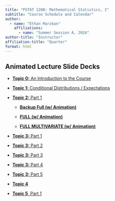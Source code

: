 ```yaml
---
title: "PSTAT 120B: Mathematical Statistics, I"
subtitle: "Course Schedule and Calendar"
author:
  - name: "Ethan Marzban"
    affiliations:
      - name: "Summer Session A, 2024"
author-title: "Instructor"
affiliation-title: "Quarter"
format: html
---
```



## Animated Lecture Slide Decks

-   <a href="../Files/Lectures/0_Why_Stats_animated.pdf" target="_blank">**Topic 0:** An Introduction to the Course </a>

-   <a href="../Files/Lectures/1_Cond_Expec_Dist_animated.pdf" target="_blank">**Topic 1:** Conditional Distributions / Expectations </a>

-   <a href="../Files/Lectures/Part_1_Animated.pdf" target="_blank">**Topic 2:** Part 1</a>

    -   <a href="../Files/Lectures/2_Transformations_Full.pdf" target="_blank">**Backup Full (w/ Animation)**</a>
    
    -   <a href="../Files/Lectures/2_Transformations.pdf" target="_blank">**FULL (w/ Animation)**</a>
    
    -   <a href="../Files/Lectures/2_Transformations_Multi_Animated.pdf" target="_blank">**FULL MULTIVARIATE (w/ Animation)**</a>
    
    
    
-   <a href="../Files/Lectures/3_Estimation_P1_Animated.pdf" target="_blank">**Topic 3:** Part 1</a>

-   <a href="../Files/Lectures/3_Estimation2_Animated.pdf" target="_blank">**Topic 3:** Part 2</a>

-   <a href="../Files/Lectures/3_Estimation3_Animated.pdf" target="_blank">**Topic 3:** Part 3</a>

-   <a href="../Files/Lectures/3_Estimation4_Animated.pdf" target="_blank">**Topic 3:** Part 4</a>

-   <a href="../Files/Lectures/3_Estimation5_Animated.pdf" target="_blank">**Topic 3:** Part 5</a>


-   <a href="../Files/Lectures/4_Sufficiency_Animated.pdf" target="_blank">**Topic 4**</a>


-   <a href="../Files/Lectures/5_ConfInt_Animated.pdf" target="_blank">**Topic 5**, Part 1</a>